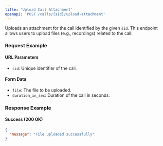 ```yaml
---
title: 'Upload Call Attachment'
openapi: 'POST /calls/{sid}/upload-attachment'
---
```


Uploads an attachment for the call identified by the given `sid`. This endpoint allows users to upload files (e.g., recordings) related to the call.

### Request Example

#### URL Parameters

- `sid`: Unique identifier of the call.

#### Form Data

- `file`: The file to be uploaded.
- `duration_in_sec`: Duration of the call in seconds.

### Response Example

#### Success (200 OK)

```json
{
  "message": "File uploaded successfully"
}
